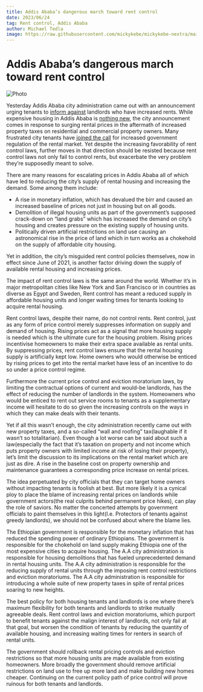 ```yaml
---
title: Addis Ababa’s dangerous march toward rent control
date: 2023/06/24
tag: Rent control, Addis Ababa
author: Michael Tedla
image: https://raw.githubusercontent.com/mickykebe/mickykebe-nextra/main/public/images/Condominium.webp
---
```


# Addis Ababa’s dangerous march toward rent control


<Image
  src="/images/Condominium.webp"
  alt="Photo"
  width={800}
  height={445}
  priority
  className="next-image"
/>

Yesterday Addis Ababa city administration came out with an announcement urging tenants to [inform against](https://t.me/tikvahethiopia/79254) landlords who have increased rents. While expensive housing in Addis Ababa is [nothing new](https://addismaleda.com/archives/427), the city announcement comes in response to surging rental prices in the aftermath of increased property taxes on residential and commercial property owners. Many frustrated city tenants have [joined the call](https://telegra.ph/Tikvah-Ethiopia-06-23) for increased government regulation of the rental market. Yet despite the increasing favorability of rent control laws, further moves in that direction should be resisted because rent control laws not only fail to control rents, but exacerbate the very problem they’re supposedly meant to solve.

There are many reasons for escalating prices in Addis Ababa all of which have led to reducing the city’s supply of rental housing and increasing the demand. Some among them include:

- A rise in monetary inflation, which has devalued the birr and caused an increased baseline of prices not just in housing but on all goods.
- Demolition of illegal housing units as part of the government’s supposed crack-down on “land grabs” which has increased the demand on city’s housing and creates pressure on the existing supply of housing units.
- Politically driven artificial restrictions on land use causing an astronomical rise in the price of land which in turn works as a chokehold on the supply of affordable city housing.

Yet in addition, the city’s misguided rent control policies themselves, now in effect since June of 2021, is another factor driving down the supply of available rental housing and increasing prices.

The impact of rent control laws is the same around the world. Whether it’s in major metropolitan cities like New York and San Francisco or in countries as diverse as Egypt and Sweden, Rent control has meant a reduced supply in affordable housing units and longer waiting times for tenants looking to acquire rental housing.

Rent control laws, despite their name, do not control rents. Rent control, just as any form of price control merely suppresses information on supply and demand of housing. Rising prices act as a signal that more housing supply is needed which is the ultimate cure for the housing problem. Rising prices incentivise homeowners to make their extra space available as rental units. By suppressing prices, rent control laws ensure that the rental housing supply is artificially kept low. Home owners who would otherwise be enticed by rising prices to get into the rental market have less of an incentive to do so under a price control regime.

Furthermore the current price control and eviction moratorium laws, by limiting the contractual options of current and would-be landlords, has the effect of reducing the number of landlords in the system. Homeowners who would be enticed to rent out service rooms to tenants as a supplementary income will hesitate to do so given the increasing controls on the ways in which they can make deals with their tenants.

Yet if all this wasn’t enough, the city administration recently came out with new property taxes, and a so-called “wall and roofing” tax(laughable if it wasn’t so totalitarian). Even though a lot worse can be said about such a law(especially the fact that it’s taxation on property and not income which puts property owners with limited income at risk of losing their property), let’s limit the discussion to its implications on the rental market which are just as dire. A rise in the baseline cost on property ownership and maintenance guarantees a corresponding price increase on rental prices.

The idea perpetuated by city officials that they can target home owners without impacting tenants is foolish at best. But more likely it is a cynical ploy to place the blame of increasing rental prices on landlords while government actors(the real culprits behind permanent price hikes), can play the role of saviors. No matter the concerted attempts by government officials to paint themselves in this light(I.e. Protectors of tenants against greedy landlords), we should not be confused about where the blame lies.

The Ethiopian government is responsible for the monetary inflation that has reduced the spending power of ordinary Ethiopians. The government is responsible for the chokehold on land supply making Ethiopia one of the most expensive cities to acquire housing. The A.A city administration is responsible for housing demolitions that has fueled unprecedented demand in rental housing units. The A.A city administration is responsible for the reducing supply of rental units through the imposing rent control restrictions and eviction moratoriums. The A.A city administration is responsible for introducing a whole suite of new property taxes in spite of rental prices soaring to new heights.

The best policy for both housing tenants and landlords is one where there’s maximum flexibility for both tenants and landlords to strike mutually agreeable deals. Rent control laws and eviction moratoriums, which purport to benefit tenants against the malign interest of landlords, not only fail at that goal, but worsen the condition of tenants by reducing the quantity of available housing, and increasing waiting times for renters in search of rental units.

The government should rollback rental pricing controls and eviction restrictions so that more housing units are made available from existing homeowners. More broadly the government should remove artificial restrictions on land use to free up more land and make building new homes cheaper. Continuing on the current policy path of price control will prove ruinous for both tenants and landlords.
